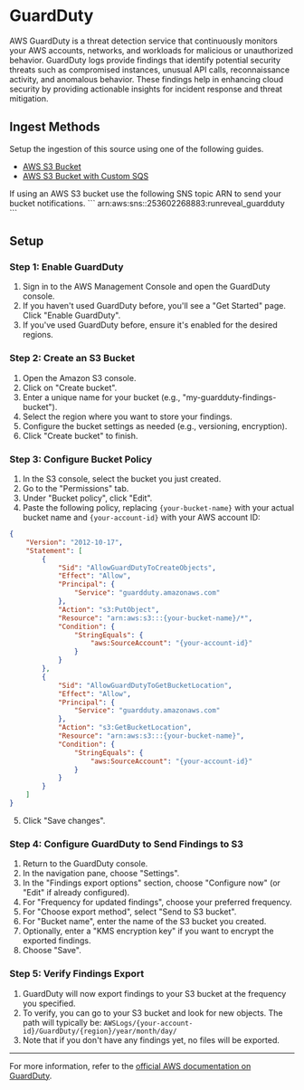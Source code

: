 
# GuardDuty

AWS GuardDuty is a threat detection service that continuously monitors your AWS accounts, networks, and workloads for malicious or unauthorized behavior. GuardDuty logs provide findings that identify potential security threats such as compromised instances, unusual API calls, reconnaissance activity, and anomalous behavior. These findings help in enhancing cloud security by providing actionable insights for incident response and threat mitigation.

## Ingest Methods

Setup the ingestion of this source using one of the following guides.

- [AWS S3 Bucket](/sources/object-storage/s3.mdx)
- [AWS S3 Bucket with Custom SQS](/sources/object-storage/external-s3.mdx)

<Callout type='info'>
If using an AWS S3 bucket use the following SNS topic ARN to send your bucket notifications.
```
arn:aws:sns:<REGION>:253602268883:runreveal_guardduty
```
</Callout>

## Setup

### Step 1: Enable GuardDuty

1. Sign in to the AWS Management Console and open the GuardDuty console.
2. If you haven't used GuardDuty before, you'll see a "Get Started" page. Click "Enable GuardDuty".
3. If you've used GuardDuty before, ensure it's enabled for the desired regions.

### Step 2: Create an S3 Bucket

1. Open the Amazon S3 console.
2. Click on "Create bucket".
3. Enter a unique name for your bucket (e.g., "my-guardduty-findings-bucket").
4. Select the region where you want to store your findings.
5. Configure the bucket settings as needed (e.g., versioning, encryption).
6. Click "Create bucket" to finish.

### Step 3: Configure Bucket Policy

1. In the S3 console, select the bucket you just created.
2. Go to the "Permissions" tab.
3. Under "Bucket policy", click "Edit".
4. Paste the following policy, replacing `{your-bucket-name}` with your actual bucket name and `{your-account-id}` with your AWS account ID:

```json
{
    "Version": "2012-10-17",
    "Statement": [
        {
            "Sid": "AllowGuardDutyToCreateObjects",
            "Effect": "Allow",
            "Principal": {
                "Service": "guardduty.amazonaws.com"
            },
            "Action": "s3:PutObject",
            "Resource": "arn:aws:s3:::{your-bucket-name}/*",
            "Condition": {
                "StringEquals": {
                    "aws:SourceAccount": "{your-account-id}"
                }
            }
        },
        {
            "Sid": "AllowGuardDutyToGetBucketLocation",
            "Effect": "Allow",
            "Principal": {
                "Service": "guardduty.amazonaws.com"
            },
            "Action": "s3:GetBucketLocation",
            "Resource": "arn:aws:s3:::{your-bucket-name}",
            "Condition": {
                "StringEquals": {
                    "aws:SourceAccount": "{your-account-id}"
                }
            }
        }
    ]
}
```

5. Click "Save changes".

### Step 4: Configure GuardDuty to Send Findings to S3

1. Return to the GuardDuty console.
2. In the navigation pane, choose "Settings".
3. In the "Findings export options" section, choose "Configure now" (or "Edit" if already configured).
4. For "Frequency for updated findings", choose your preferred frequency.
5. For "Choose export method", select "Send to S3 bucket".
6. For "Bucket name", enter the name of the S3 bucket you created.
7. Optionally, enter a "KMS encryption key" if you want to encrypt the exported findings.
8. Choose "Save".

### Step 5: Verify Findings Export

1. GuardDuty will now export findings to your S3 bucket at the frequency you specified.
2. To verify, you can go to your S3 bucket and look for new objects. The path will typically be:
   `AWSLogs/{your-account-id}/GuardDuty/{region}/year/month/day/`
3. Note that if you don't have any findings yet, no files will be exported.

---

For more information, refer to the [official AWS documentation on GuardDuty](https://docs.aws.amazon.com/guardduty/latest/ug/what-is-guardduty.html).